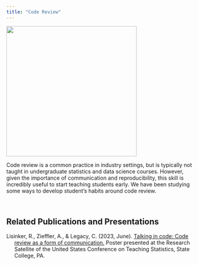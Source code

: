 ```yaml
---
title: "Code Review"
---
```


![](/img/code.png){fig-align="center" width="342"}


Code review is a common practice in industry settings, but is typically not taught in undergraduate statistics and data science courses. However, given the importance of communication and reproducibility, this skill is incredibly useful to start teaching students early. We have been studying some ways to develop student's habits around code review.

<br />


## Related Publications and Presentations

:::hanging-indent
Lisinker, R., Zieffler, A., & Legacy, C. (2023, June). [Talking in code: Code review as a form of communication.](https://www.causeweb.org/cause/uscots/uscots23/f23-talking-code-code-review-form-communication) Poster presented at the Research Satellite of the United States Conference on Teaching Statistics, State College, PA.
:::